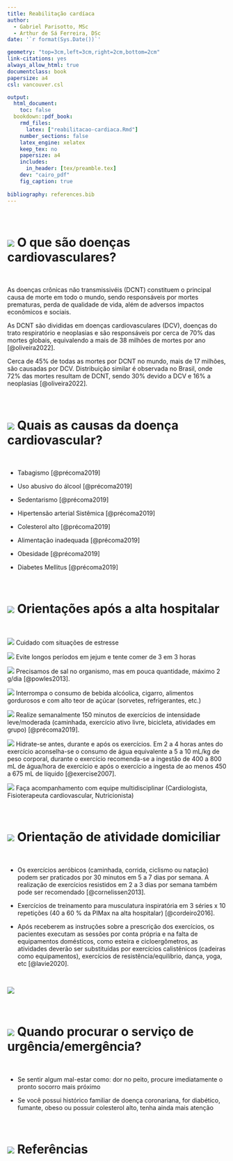 ```yaml
---
title: Reabilitação cardíaca
author:
  - Gabriel Parisotto, MSc
  - Arthur de Sá Ferreira, DSc
date: '`r format(Sys.Date())`'

geometry: "top=3cm,left=3cm,right=2cm,bottom=2cm"
link-citations: yes
always_allow_html: true
documentclass: book
papersize: a4
csl: vancouver.csl

output:
  html_document:
    toc: false
  bookdown::pdf_book:
    rmd_files:
      latex: ["reabilitacao-cardiaca.Rmd"]
    number_sections: false
    latex_engine: xelatex
    keep_tex: no
    papersize: a4
    includes:
      in_header: [tex/preamble.tex]
    dev: "cairo_pdf"
    fig_caption: true
    
bibliography: references.bib
---
```


```{=latex}
\clearpage
\markboth{}{}
```

```{=latex}
\vspace*{\fill}
```

```{=latex}
% normal chapter numbering and arabic page numbering
\mainmatter
```

<br>

# ![](imagens/Coracao1.png) **O que são doenças cardiovasculares?**

<br>

As doenças crônicas não transmissivéis (DCNT) constituem o principal causa de morte em todo o mundo, sendo responsáveis por mortes prematuras, perda de qualidade de vida, além de adversos impactos econômicos e sociais.

As DCNT são divididas em doenças cardiovasculares (DCV), doenças do trato respiratório e neoplasias e são responsáveis por cerca de 70% das mortes globais, equivalendo a mais de 38 milhões de mortes por ano [@oliveira2022].

Cerca de 45% de todas as mortes por DCNT no mundo, mais de 17 milhões, são causadas por DCV. Distribuição similar é observada no Brasil, onde 72% das mortes resultam de DCNT, sendo 30% devido a DCV e 16% a neoplasias [@oliveira2022].

<br>

# ![](imagens/Causa2.png) **Quais as causas da doença cardiovascular?**

<br>

-   Tabagismo [@précoma2019]

-   Uso abusivo do álcool [@précoma2019]

-   Sedentarismo [@précoma2019]

-   Hipertensão arterial Sistêmica [@précoma2019]

-   Colesterol alto [@précoma2019]

-   Alimentação inadequada [@précoma2019]

-   Obesidade [@précoma2019]

-   Diabetes Mellitus [@précoma2019]

<br>

# ![](imagens/alta hospitalar.png) **Orientações após a alta hospitalar**

<br>

![](imagens/Cuidado.png) Cuidado com situações de estresse

![](imagens/Jejum.png) Evite longos períodos em jejum e tente comer de 3 em 3 horas

![](imagens/Sal.png) Precisamos de sal no organismo, mas em pouca quantidade, máximo 2 g/dia [@powles2013].

![](imagens/Bebida alcoolica.png) Interrompa o consumo de bebida alcóolica, cigarro, alimentos gordurosos e com alto teor de açúcar (sorvetes, refrigerantes, etc.)

![](imagens/Atividade fisica.png) Realize semanalmente 150 minutos de exercícios de intensidade leve/moderada (caminhada, exercício ativo livre, bicicleta, atividades em grupo) [@précoma2019].

![](imagens/Hidrate.png) Hidrate-se antes, durante e após os exercícios. Em 2 a 4 horas antes do exercício aconselha-se o consumo de água equivalente a 5 a 10 mL/kg de peso corporal, durante o exercício recomenda-se a ingestão de 400 a 800 mL de água/hora de exercício e após o exercício a ingesta de ao menos 450 a 675 mL de líquido [@exercise2007].

![](imagens/Urgencia.png) Faça acompanhamento com equipe multidisciplinar (Cardiologista, Fisioterapeuta cardiovascular, Nutricionista)

<br>

# ![](imagens/Roupas.png) **Orientação de atividade domiciliar**

<br>

-   Os exercícios aeróbicos (caminhada, corrida, ciclismo ou natação) podem ser praticados por 30 minutos em 5 a 7 dias por semana. A realização de exercícios resistidos em 2 a 3 dias por semana também pode ser recomendado [@cornelissen2013].

-   Exercícios de treinamento para musculatura inspiratória em 3 séries x 10 repetições (40 a 60 % da PIMax na alta hospitalar) [@cordeiro2016].

-   Após receberem as instruções sobre a prescrição dos exercícios, os pacientes executam as sessões por conta própria e na falta de equipamentos domésticos, como esteira e cicloergômetros, as atividades deverão ser substituídas por exercícios calistênicos (cadeiras como equipamentos), exercícios de resistência/equilíbrio, dança, yoga, etc [@lavie2020].

<br>

![](imagens/Recomendacao4.png)

<br>

# ![](imagens/Equipe4.png) **Quando procurar o serviço de urgência/emergência?**

<br>

-   Se sentir algum mal-estar como: dor no peito, procure imediatamente o pronto socorro mais próximo

-   Se você possui histórico familiar de doença coronariana, for diabético, fumante, obeso ou possuir colesterol alto, tenha ainda mais atenção

<br>

# ![](imagens/Livro.png) **Referências**

<br>
